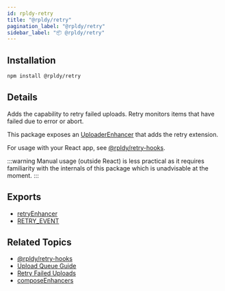```yaml
---
id: rpldy-retry
title: "@rpldy/retry"
pagination_label: "@rpldy/retry"
sidebar_label: "📦 @rpldy/retry"
---
```


## Installation

```bash npm2yarn
npm install @rpldy/retry
```

## Details

Adds the capability to retry failed uploads.
Retry monitors items that have failed due to error or abort.

This package exposes an [UploaderEnhancer](../../getting-started/concepts#enhancer) that adds the retry extension.

For usage with your React app, see [@rpldy/retry-hooks](../rpldy-retry-hooks).

:::warning
Manual usage (outside React) is less practical as it requires familiarity with the internals of this package
which is unadvisable at the moment.
:::

## Exports

* [retryEnhancer](../../api/enhancers/retryEnhancer)
* [RETRY_EVENT](../../api/events#retryEvent)

## Related Topics

* [@rpldy/retry-hooks](../rpldy-retry-hooks)
* [Upload Queue Guide](../../guides/UploadQueue)
* [Retry Failed Uploads](../../guides/RetryFailedUploads)
* [composeEnhancers](../../api/utils/composeEnhancers)
